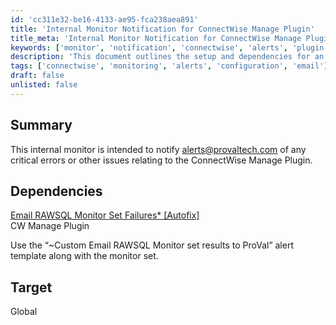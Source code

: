 ```yaml
---
id: 'cc311e32-be16-4133-ae95-fca238aea891'
title: 'Internal Monitor Notification for ConnectWise Manage Plugin'
title_meta: 'Internal Monitor Notification for ConnectWise Manage Plugin'
keywords: ['monitor', 'notification', 'connectwise', 'alerts', 'plugin', 'error']
description: 'This document outlines the setup and dependencies for an internal monitor that notifies the specified email address of critical errors or issues related to the ConnectWise Manage Plugin. It includes information on the necessary dependencies and the target configuration for global monitoring.'
tags: ['connectwise', 'monitoring', 'alerts', 'configuration', 'email']
draft: false
unlisted: false
---
```

## Summary

This internal monitor is intended to notify [alerts@provaltech.com](mailto:alerts@provaltech.com) of any critical errors or other issues relating to the ConnectWise Manage Plugin.

## Dependencies

[Email RAWSQL Monitor Set Failures* [Autofix]](https://proval.itglue.com/DOC-5078775-10390936)  
CW Manage Plugin  

Use the “~Custom Email RAWSQL Monitor set results to ProVal” alert template along with the monitor set.

## Target

Global












